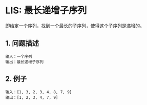 # LIS: 最长递增子序列

即给定一个序列，找到一个最长的子序列，使得这个子序列是递增的。

## 1. 问题描述

```text
输入：一个序列
输出：最长递增子序列
```

## 2. 例子

```text
输入：[1, 3, 2, 3, 4, 8, 7, 9]
输出：[1, 2, 3, 4, 7, 9]
```


